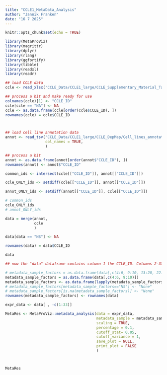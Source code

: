 ```yaml
---
title: "CCLE1_MetaData_Analysis"
author: "Jannik Franken"
date: "16 7 2025"
---
```


```r
knitr::opts_chunk$set(echo = TRUE)
```

```r
library(MetaProViz)
library(magrittr)
library(dplyr)
library(rlang)
library(ggfortify)
library(tibble)
library(readxl)
library(readr)
```


```r
## load CCLE data
ccle <- read_xlsx("CCLE_Data/CCLE1_large/CCLE_Supplementary_Material_Table/41591_2019_404_MOESM2_ESM.xlsx", sheet = "1-clean data")

## process a bit and make ready for use
colnames(ccle)[1] <- "CCLE_ID"
ccle[ccle == "NA"] <- NA
ccle <- as.data.frame(ccle[order(ccle$CCLE_ID), ])
rownames(ccle) = ccle$CCLE_ID



## load cell line annotation data
annot <- read_tsv("CCLE_Data/CCLE1_large/CCLE_DepMap/Cell_lines_annotations_20181226.txt",
                  col_names = TRUE,
                  )

## process a bit
annot <- as.data.frame(annot[order(annot$"CCLE_ID"), ])
rownames(annot) <- annot$"CCLE_ID"

```


```r

common_ids <- intersect(ccle[["CCLE_ID"]], annot[["CCLE_ID"]])

ccle_ONLY_ids <- setdiff(ccle[["CCLE_ID"]], annot[["CCLE_ID"]])

annot_ONLY_ids <- setdiff(annot[["CCLE_ID"]], ccle[["CCLE_ID"]])

# common_ids
ccle_ONLY_ids
# annot_ONLY_ids

```


```r

data = merge(annot,
             ccle
             )

data[data == "NS"] <- NA

rownames(data) = data$CCLE_ID

data

## now the "data" dataframe contains column 1 the CCLE_ID. Columns 2-33 contain annotation data. cols 33 to 258 contain metabolite intensities
```

```r

# metadata_sample_factors = as.data.frame(data[,c(4:6, 9:10, 13:20, 22:26)])  ## this was too much. Use less metadata columns first
metadata_sample_factors = as.data.frame(data[,c(4:6, 9:10)])
metadata_sample_factors <- as.data.frame(lapply(metadata_sample_factors, as.factor))
# metadata_sample_factors[metadata_sample_factors=="NS"] <- "None"
# metadata_sample_factors[is.na(metadata_sample_factors)] <- "None"
rownames(metadata_sample_factors) <- rownames(data)

expr_data <- data[ , -c(1:33)]

MetaRes <- MetaProViz::metadata_analysis(data = expr_data, 
                                         metadata_sample = metadata_sample_factors,  
                                         scaling = TRUE, 
                                         percentage = 0.1, 
                                         cutoff_stat= 0.05, 
                                         cutoff_variance = 1, 
                                         save_plot = NULL, 
                                         print_plot = FALSE 
                                         )



MetaRes

```










